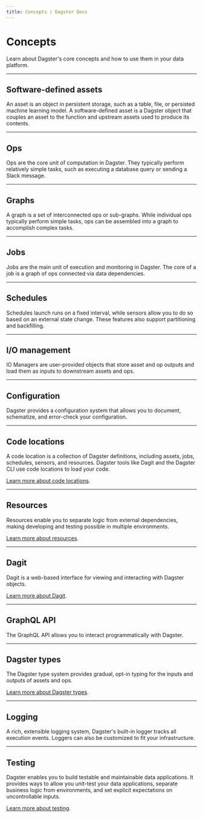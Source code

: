 ```yaml
---
title: Concepts | Dagster Docs
---
```


# Concepts

Learn about Dagster's core concepts and how to use them in your data platform.

---

## Software-defined assets

An asset is an object in persistent storage, such as a table, file, or persisted machine learning model. A software-defined asset is a Dagster object that couples an asset to the function and upstream assets used to produce its contents.

<ArticleList>
  <ArticleListItem
    title="Software-defined assets"
    href="/concepts/assets/software-defined-assets"
  ></ArticleListItem>
  <ArticleListItem
    title="Asset materializations"
    href="/concepts/assets/asset-materializations"
  ></ArticleListItem>
  <ArticleListItem
    title="Asset observations"
    href="/concepts/assets/asset-observations"
  ></ArticleListItem>
  <ArticleListItem
    title="Multi-assets"
    href="/concepts/assets/multi-assets"
  ></ArticleListItem>
</ArticleList>

---

## Ops

Ops are the core unit of computation in Dagster. They typically perform relatively simple tasks, such as executing a database query or sending a Slack message.

<ArticleList>
  <ArticleListItem
    title="Ops"
    href="/concepts/ops-jobs-graphs/ops"
  ></ArticleListItem>
  <ArticleListItem
    title="Op events"
    href="/concepts/ops-jobs-graphs/op-events"
  ></ArticleListItem>
  <ArticleListItem
    title="Op hooks"
    href="/concepts/ops-jobs-graphs/op-hooks"
  ></ArticleListItem>
  <ArticleListItem
    title="Op retries"
    href="/concepts/ops-jobs-graphs/op-retries"
  ></ArticleListItem>
</ArticleList>

---

## Graphs

A graph is a set of interconnected ops or sub-graphs. While individual ops typically perform simple tasks, ops can be assembled into a graph to accomplish complex tasks.

<ArticleList>
  <ArticleListItem
    title="Graphs"
    href="/concepts/ops-jobs-graphs/graphs"
  ></ArticleListItem>
  <ArticleListItem
    title="Nesting graphs"
    href="/concepts/ops-jobs-graphs/nesting-graphs"
  ></ArticleListItem>
  <ArticleListItem
    title="Dynamic graphs"
    href="/concepts/ops-jobs-graphs/dynamic-graphs"
  ></ArticleListItem>
</ArticleList>

---

## Jobs

Jobs are the main unit of execution and monitoring in Dagster. The core of a job is a graph of ops connected via data dependencies.

<ArticleList>
  <ArticleListItem
    title="Jobs"
    href="/concepts/ops-jobs-graphs/jobs"
  ></ArticleListItem>
  <ArticleListItem
    title="Job execution"
    href="/concepts/ops-jobs-graphs/job-execution"
  ></ArticleListItem>
  <ArticleListItem
    title="Metadata and tags"
    href="/concepts/ops-jobs-graphs/metadata-tags"
  ></ArticleListItem>
</ArticleList>

---

## Schedules

Schedules launch runs on a fixed interval, while sensors allow you to do so based on an external state change. These features also support partitioning and backfilling.

<ArticleList>
  <ArticleListItem
    title="Schedules"
    href="/concepts/partitions-schedules-sensors/schedules"
  ></ArticleListItem>
  <ArticleListItem
    title="Sensors"
    href="/concepts/partitions-schedules-sensors/sensors"
  ></ArticleListItem>
  <ArticleListItem
    title="Partitions"
    href="/concepts/partitions-schedules-sensors/partitions"
  ></ArticleListItem>
  <ArticleListItem
    title="Backfills"
    href="/concepts/partitions-schedules-sensors/backfills"
  ></ArticleListItem>
</ArticleList>

---

## I/O management

IO Managers are user-provided objects that store asset and op outputs and load them as inputs to downstream assets and ops.

<ArticleList>
  <ArticleListItem
    title="I/O managers"
    href="/concepts/io-management/io-managers"
  ></ArticleListItem>
  <ArticleListItem
    title="Unconnected inputs"
    href="/concepts/io-management/unconnected-inputs"
  ></ArticleListItem>
</ArticleList>

---

## Configuration

Dagster provides a configuration system that allows you to document, schematize, and error-check your configuration.

<ArticleList>
  <ArticleListItem
    title="Run configuration"
    href="/concepts/configuration/config-schema"
  ></ArticleListItem>
  <ArticleListItem
    title="Definition-time configuration"
    href="/concepts/configuration/configured"
  ></ArticleListItem>
</ArticleList>

---

## Code locations

A code location is a collection of Dagster definitions, including assets, jobs, schedules, sensors, and resources. Dagster tools like Dagit and the Dagster CLI use code locations to load your code.

[Learn more about code locations](/concepts/code-locations).

---

## Resources

Resources enable you to separate logic from external dependencies, making developing and testing possible in multiple environments.

[Learn more about resources](/concepts/resources).

---

## Dagit

Dagit is a web-based interface for viewing and interacting with Dagster objects.

[Learn more about Dagit](/concepts/dagit/dagit).

---

## GraphQL API

The GraphQL API allows you to interact programmatically with Dagster.

<ArticleList>
  <ArticleListItem
    title="GraphQL API"
    href="/concepts/dagit/graphql"
  ></ArticleListItem>
  <ArticleListItem
    title="GraphQL Python client"
    href="/concepts/dagit/graphql-client"
  ></ArticleListItem>
</ArticleList>

---

## Dagster types

The Dagster type system provides gradual, opt-in typing for the inputs and outputs of assets and ops.

[Learn more about Dagster types](/concepts/types).

---

## Logging

A rich, extensible logging system, Dagster's built-in logger tracks all execution events. Loggers can also be customized to fit your infrastructure.

<ArticleList>
  <ArticleListItem
    title="Loggers"
    href="/concepts/logging/loggers"
  ></ArticleListItem>
  <ArticleListItem
    title="Python logging"
    href="/concepts/logging/python-logging"
  ></ArticleListItem>
</ArticleList>

---

## Testing

Dagster enables you to build testable and maintainable data applications. It provides ways to allow you unit-test your data applications, separate business logic from environments, and set explicit expectations on uncontrollable inputs.

[Learn more about testing](/concepts/testing).
